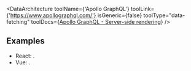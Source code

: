 
<DataArchitecture
 toolName={'Apollo GraphQL'}
 toolLink={'https://www.apollographql.com/'}
 isGeneric={false}
 toolType="data-fetching"
 toolDocs={<a href="https://www.apollographql.com/docs/react/performance/server-side-rendering/">Apollo GraphQL - Server-side rendering</a>}
/>

## Examples

- React: <RepoLink path="/examples/graphql-apollo-react/" />.
- Vue: <RepoLink path="/examples/graphql-apollo-vue/" />.
